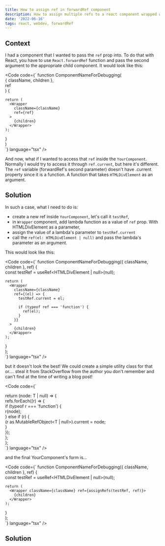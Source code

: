 ```yaml
---
title: How to assign ref in forwardRef component
description: How to assign multiple refs to a react component wrapped with forwardRef. Copy-paste solution.
date: '2022-06-16'
tags: react, webdev, forwardRef
---
```


## Context

I had a component that I wanted to pass the `ref` prop into. To do that with React, you have to use `React.forwardRef` function and pass the second argument to the appropriate child component.
It would look like this:

<Code code={`
  function ComponentNameForDebugging(  
    { className, children },  
    ref  
  ) {  
    
    return (  
      <Wrapper  
        className={className}  
        ref={ref}  
      >  
        {children}  
      </Wrapper>  
    );  
  }  
)  
`} language="tsx" />

And now, what if I wanted to access that `ref` inside the `YourComponent`. Normally I would try to access it through `ref.current`, but here it's different.
The `ref` variable (forwardRef's second parameter) doesn't have .current property since it is a function. A function that takes `HTMLDivElement` as an argument.

## Solution

In such a case, what I need to do is:
- create a new ref inside `YourComponent`, let's call it `testRef`,
- in `Wrapper` component, add lambda function as a value of `ref` prop. With HTMLDivElement as a parameter,
- assign the value of a lambda's parameter to `testRef.current`
- call the `ref(el: HTMLDivElement | null)` and pass the lambda's parameter as an argument.

This would look like this:

<Code code={`
  function ComponentNameForDebugging({ className, children }, ref) {  
    const testRef = useRef<HTMLDivElement | null>(null);  
  
    return (  
      <Wrapper  
        className={className}  
        ref={(el) => {  
          testRef.current = el;  
  
          if (typeof ref === 'function') {  
            ref(el);  
          }  
        }}  
      >  
        {children}  
      </Wrapper>  
    );  
  }  
);  
`} language="tsx" />

but it doesn't look the best! We could create a simple utility class for that or.... steal it from StackOverflow from the author you don't remember and can't find at the time of writing a blog post!

<Code code={`
  
  return (node: T | null) => {  
    refs.forEach((r) => {  
      if (typeof r === 'function') {  
        r(node);  
      } else if (r) {  
        (r as MutableRefObject<T | null>).current = node;  
      }  
    });  
  };  
};  
`} language="tsx" />


and the final YourComponent's form is...

<Code code={`
  function ComponentNameForDebugging({ className, children }, ref) {  
    const testRef = useRef<HTMLDivElement | null>(null);  
  
    return (  
      <Wrapper className={className} ref={assignRefs(testRef, ref)}>  
        {children}  
      </Wrapper>  
    );  
  }  
);  
`} language="tsx" />






## Solution